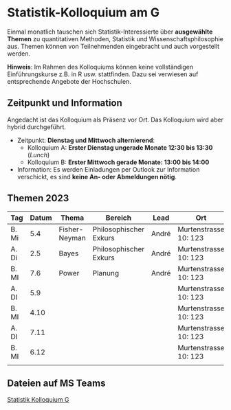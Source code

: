 # Statistik-Kolloquium am G


Einmal monatlich tauschen sich Statistik-Interessierte über **ausgewählte Themen** zu quantitativen Methoden, Statistik und Wissenschaftsphilosophie aus. Themen können von Teilnehmenden eingebracht und auch vorgestellt werden. <!-- Die Art der Vorstellung ist frei. (Info dann per mail an [andre.meichtry@bfh.ch](mailto:andre.meichtry@bfh.ch)).  -->

**Hinweis**: Im Rahmen des Kolloquiums können keine vollständigen Einführungskurse z.B. in R usw. stattfinden. Dazu sei verwiesen auf entsprechende Angebote der Hochschulen.





## Zeitpunkt und Information
Angedacht ist das Kolloquium als Präsenz vor Ort. Das Kolloquium wird aber hybrid durchgeführt. 


 * Zeitpunkt: **Dienstag und Mittwoch alternierend**:
   * Kolloquium A: **Erster Dienstag ungerade Monate 12:30 bis 13:30** (*Lunch*)
   * Kolloquium B: **Erster Mittwoch gerade Monate: 13:00 bis 14:00** 
 

* Information: Es werden Einladungen per Outlook zur Information verschickt, es sind **keine An- oder Abmeldungen nötig**. 


## Themen 2023


| Tag   | Datum | Thema         | Bereich                | Lead  | Ort                   |
|-------|-------|---------------|------------------------|-------|-----------------------|
| B. Mi | 5.4   | Fisher-Neyman | Philosophischer Exkurs | André | Murtenstrasse 10: 123 |
| A. Di | 2.5   | Bayes         | Philosophischer Exkurs | André | Murtenstrasse 10: 123 |
| B. MI | 7.6   | Power         | Planung                | André | Murtenstrasse 10: 123 |
| A. DI | 5.9   |               |                        |       | Murtenstrasse 10: 123 |
| B. MI | 4.10  |               |                        |       | Murtenstrasse 10: 123 |
| A. DI | 7.11  |               |                        |       | Murtenstrasse 10: 123 |
| B. MI | 6.12  |               |                        |       | Murtenstrasse 10: 123 |
|       |       |               |                        |       |                       |


## Dateien auf MS Teams

[Statistik Kolloquium G](https://bernerfachhochschule.sharepoint.com/:f:/s/g-statistikkolloquiumg/Eohfj9Zbc8RAoAAvGe3iUA8BBNpgKJotThBHzOHAIcTinw?e=rOe8K3)

